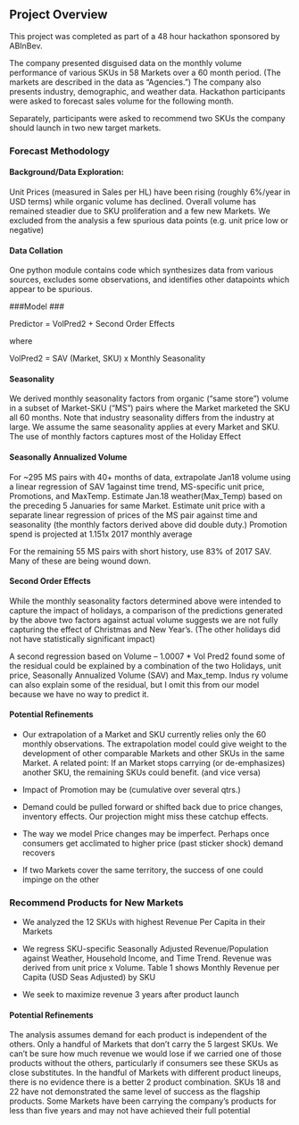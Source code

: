 ## Project Overview ##

This project was completed as part of a 48 hour hackathon sponsored by ABInBev.

The company presented disguised data on the monthly volume performance of various SKUs in 58 Markets over a 60 month period. 
(The markets are described in the data as "Agencies.") The company also presents industry, demographic, and weather data.  Hackathon participants were  asked to forecast sales volume for the following month.

Separately, participants were asked to recommend two SKUs the company should launch in two new target markets.

### Forecast Methodology ###
 
#### Background/Data Exploration: ####

Unit Prices (measured in Sales per HL)  have been rising (roughly 6%/year in USD terms) while organic volume has declined. Overall volume has remained steadier due to SKU proliferation and a few new Markets. We excluded from the analysis a few spurious data points (e.g. unit price low or negative) 

#### Data Collation ####

One python module contains code which synthesizes data from various sources, excludes some observations, and identifies other datapoints which appear to be spurious.

###Model ###

Predictor = VolPred2 + Second Order Effects 

where 

VolPred2 = SAV (Market, SKU) x Monthly Seasonality 
 
#### Seasonality ####

We derived monthly seasonality factors from organic (“same store”) volume in a subset of Market-SKU (“MS”) pairs where the Market marketed the SKU all 60 months. Note that industry seasonality differs from the industry at large. We assume the same seasonality applies at every Market and SKU. The use of monthly factors captures most of the Holiday Effect 

#### Seasonally Annualized Volume ####
For   ~295 MS pairs with 40+ months of data, extrapolate Jan18 volume using a linear regression of SAV 1against time trend, MS-specific unit price, Promotions, and MaxTemp. Estimate Jan.18 weather(Max_Temp) based on the preceding 5 Januaries for same Market. Estimate unit price with a separate linear regression of prices of the MS pair against time and seasonality (the monthly factors derived above did double duty.)  Promotion spend is 
projected at 1.151x 2017 monthly average 

For the remaining 55 MS pairs with short history, use 83% of 2017 SAV. Many of these are being wound down. 

#### Second Order Effects ####

While the monthly seasonality factors determined above were intended to capture the impact of holidays, a comparison of the predictions generated by the above two factors against actual volume suggests we are not fully capturing the effect of Christmas and New Year’s. (The other holidays did not have statistically significant 
impact) 
 
A second regression based on Volume – 1.0007 * Vol Pred2 found some of the residual could be explained by a combination of the two Holidays, unit price, Seasonally Annualized Volume (SAV)
and Max_temp. Indus ry volume can also explain some of the residual, but I omit this from our model because we have no way to predict it. 

#### Potential Refinements ####

- Our extrapolation of a Market and SKU currently relies only the 60 monthly observations. The extrapolation model could give weight to the development of other comparable Markets and other SKUs in the same Market. 
A related point: If an Market stops carrying (or de-emphasizes) another SKU, the remaining SKUs could benefit. (and vice versa) 
 
- Impact of Promotion may be (cumulative over several qtrs.) 

- Demand could be pulled forward or shifted back due to price changes, inventory effects. Our projection might miss these catchup effects. 

- The way we model Price changes may be imperfect. Perhaps once consumers get acclimated to higher price (past sticker shock) demand recovers 

- If two Markets cover the same territory, the success of one could impinge on the other 
 
### Recommend Products for New Markets ###
 
- We analyzed the 12 SKUs with highest Revenue Per Capita in their Markets 

- We regress SKU-specific Seasonally Adjusted Revenue/Population against Weather, Household Income, and Time Trend. Revenue was derived from unit price x Volume. Table 1 shows Monthly Revenue per Capita (USD Seas Adjusted) by SKU 

- We seek to maximize revenue 3 years after product launch

#### Potential Refinements ####

The analysis assumes demand for each product is independent of the others.  Only a handful of Markets that don’t carry the 5 largest SKUs. We can’t be sure how much revenue we would lose if we carried one of those products without the others, particularly if consumers see these SKUs as close substitutes. In the handful of Markets with different product lineups, there is no evidence there is a better 2 product combination. SKUs 18 and 22 have not demonstrated the same level of success as the flagship products.
Some Markets have been carrying the company's products for less than five years and may not have achieved their full potential
